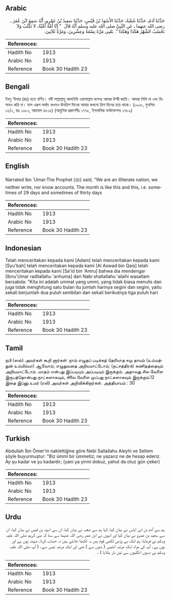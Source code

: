 ## Arabic


<div dir="rtl" lang="ar" style={{fontSize:'larger',backgroundColor:'#f8f9fa',padding:20}}>
حَدَّثَنَا آدَمُ، حَدَّثَنَا شُعْبَةُ، حَدَّثَنَا الأَسْوَدُ بْنُ قَيْسٍ، حَدَّثَنَا سَعِيدُ بْنُ عَمْرٍو، أَنَّهُ سَمِعَ ابْنَ عُمَرَ ـ رضى الله عنهما ـ عَنِ النَّبِيِّ صلى الله عليه وسلم أَنَّهُ قَالَ ‏ "‏ إِنَّا أُمَّةٌ أُمِّيَّةٌ، لاَ نَكْتُبُ وَلاَ نَحْسُبُ الشَّهْرُ هَكَذَا وَهَكَذَا ‏"‏‏.‏ يَعْنِي مَرَّةً تِسْعَةً وَعِشْرِينَ، وَمَرَّةً ثَلاَثِينَ‏.‏
</div>
<div style={{backgroundColor:'#f8f9fa',padding:20, marginBottom: 10}}><table> <thead> <tr> <th>References:</th> <th></th> </tr> </thead> <tbody><tr><td>Hadith No</td><td>1913</td></tr><tr><td>Arabic No</td><td>1913</td></tr><tr><td>Reference</td><td>Book 30 Hadith 23</td></tr></tbody></table></div>

## Bengali


<div dir="ltr" lang="bn" style={{fontSize:'larger',backgroundColor:'#f8f9fa',padding:20}}>
ইবনু ‘উমার (রাঃ) হতে বর্ণিত। নবী সাল্লাল্লাহু আলাইহি ওয়াসাল্লাম বলেনঃ আমরা উম্মী জাতি। আমরা লিখি না এবং হিসাবও করি না। মাস এরূপ অর্থাৎ কখনও ঊনত্রিশ দিনের আবার কখনো ত্রিশ দিনের হয়ে থাকে। (১৯০৮, মুসলিম ১৩/২, হাঃ ১০৮০, আহমাদ ৪৮১৫) (আধুনিক প্রকাশনীঃ ১৭৭৮, ইসলামিক ফাউন্ডেশনঃ ১৭৮৯)
</div>
<div style={{backgroundColor:'#f8f9fa',padding:20, marginBottom: 10}}><table> <thead> <tr> <th>References:</th> <th></th> </tr> </thead> <tbody><tr><td>Hadith No</td><td>1913</td></tr><tr><td>Arabic No</td><td>1913</td></tr><tr><td>Reference</td><td>Book 30 Hadith 23</td></tr></tbody></table></div>

## English


<div dir="ltr" lang="en" style={{fontSize:'larger',backgroundColor:'#f8f9fa',padding:20}}>
Narrated Ibn 'Umar:The Prophet (ﷺ) said, "We are an illiterate nation; we neither write, nor know accounts. The month is like this and this, i.e. sometimes of 29 days and sometimes of thirty days
</div>
<div style={{backgroundColor:'#f8f9fa',padding:20, marginBottom: 10}}><table> <thead> <tr> <th>References:</th> <th></th> </tr> </thead> <tbody><tr><td>Hadith No</td><td>1913</td></tr><tr><td>Arabic No</td><td>1913</td></tr><tr><td>Reference</td><td>Book 30 Hadith 23</td></tr></tbody></table></div>

## Indonesian


<div dir="ltr" lang="id" style={{fontSize:'larger',backgroundColor:'#f8f9fa',padding:20}}>
Telah menceritakan kepada kami [Adam] telah menceritakan kepada kami [Syu'bah] telah menceritakan kepada kami [Al Aswad bin Qais] telah menceritakan kepada kami [Sa'id bin 'Amru] bahwa dia mendengar [Ibnu'Umar radliallahu 'anhuma] dari Nabi shallallahu 'alaihi wasallam bersabda: "Kita ini adalah ummat yang ummi, yang tidak biasa menulis dan juga tidak menghitung satu bulan itu jumlah harinya segini dan segini, yaitu sekali berjumlah dua puluh sembilan dan sekali berikutnya tiga puluh hari
</div>
<div style={{backgroundColor:'#f8f9fa',padding:20, marginBottom: 10}}><table> <thead> <tr> <th>References:</th> <th></th> </tr> </thead> <tbody><tr><td>Hadith No</td><td>1913</td></tr><tr><td>Arabic No</td><td>1913</td></tr><tr><td>Reference</td><td>Book 30 Hadith 23</td></tr></tbody></table></div>

## Tamil


<div dir="ltr" lang="ta" style={{fontSize:'larger',backgroundColor:'#f8f9fa',padding:20}}>
நபி (ஸல்) அவர்கள் கூறி னார்கள்: நாம் எழுதப் படிக்கத் தெரியாத சமு தாயம் (உம்மத்துன் உம்மிய்யா) ஆவோம்; எழுதுவதை அறியமாட்டோம்; (நட்சத்திரக்) கணிதத்தையும் அறியமாட்டோம். மாதம் என்பது இப்படியும் அப்படியும் இருக்கும். அதாவது சில வேளை இருபத்தொன்பது நாட்களாகவும், சிலை வேளை முப்பது நாட்களாகவும் இருக்கும்.12 இதை இப்னு உமர் (ரலி) அவர்கள் அறிவிக்கிறார்கள். அத்தியாயம் : 30
</div>
<div style={{backgroundColor:'#f8f9fa',padding:20, marginBottom: 10}}><table> <thead> <tr> <th>References:</th> <th></th> </tr> </thead> <tbody><tr><td>Hadith No</td><td>1913</td></tr><tr><td>Arabic No</td><td>1913</td></tr><tr><td>Reference</td><td>Book 30 Hadith 23</td></tr></tbody></table></div>

## Turkish


<div dir="ltr" lang="tr" style={{fontSize:'larger',backgroundColor:'#f8f9fa',padding:20}}>
Abdullah İbn Ömer'in naklettiğine göre Nebi Sallallahu Aleyhi ve Sellem şöyle buyurmuştur: "Biz ümmî bir ümmetiz; ne yazarız ne de hesap ederiz. Ay şu kadar ve şu kadardır; (yani ya yirmi dokuz, yahut da otuz gün çeker)
</div>
<div style={{backgroundColor:'#f8f9fa',padding:20, marginBottom: 10}}><table> <thead> <tr> <th>References:</th> <th></th> </tr> </thead> <tbody><tr><td>Hadith No</td><td>1913</td></tr><tr><td>Arabic No</td><td>1913</td></tr><tr><td>Reference</td><td>Book 30 Hadith 23</td></tr></tbody></table></div>

## Urdu


<div dir="rtl" lang="ur" style={{fontSize:'larger',backgroundColor:'#f8f9fa',padding:20}}>
ہم سے آدم بن ابی ایاس نے بیان کیا، کہا ہم سے شعبہ نے بیان کیا، ان سے اسود بن قیس نے بیان کیا، ان سے سعید بن عمرو نے بیان کیا اور انہوں نے ابن عمر رضی اللہ عنہما سے سنا کہ نبی کریم صلی اللہ علیہ وسلم نے فرمایا، ہم ایک بے پڑھی لکھی قوم ہیں نہ لکھنا جانتے ہیں نہ حساب کرنا۔ مہینہ یوں ہے اور یوں ہے۔ آپ کی مراد ایک مرتبہ انتیس ( دنوں سے ) تھی اور ایک مرتبہ تیس سے۔ ( آپ صلی اللہ علیہ وسلم نے دسوں انگلیوں سے تین بار بتلایا ) ۔
</div>
<div style={{backgroundColor:'#f8f9fa',padding:20, marginBottom: 10}}><table> <thead> <tr> <th>References:</th> <th></th> </tr> </thead> <tbody><tr><td>Hadith No</td><td>1913</td></tr><tr><td>Arabic No</td><td>1913</td></tr><tr><td>Reference</td><td>Book 30 Hadith 23</td></tr></tbody></table></div>